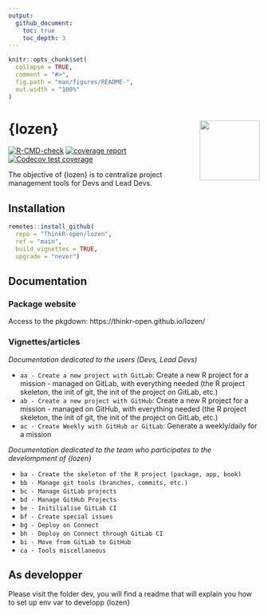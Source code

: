 ```yaml
---
output: 
  github_document:
    toc: true
    toc_depth: 3
---
```


<!-- README.md is generated from README.Rmd. Please edit that file -->

```r
knitr::opts_chunk$set(
  collapse = TRUE,
  comment = "#>",
  fig.path = "man/figures/README-",
  out.width = "100%"
)
```

# {lozen} <img src="man/figures/logo.png" align="right" alt="" width="120" /> {.unlisted}

<!-- badges: start -->
[![R-CMD-check](https://github.com/ThinkR-open/lozen/actions/workflows/R-CMD-check.yaml/badge.svg)](https://github.com/ThinkR-open/lozen/actions/workflows/R-CMD-check.yaml)
[![coverage report](https://github.com/ThinkR-open/lozen/actions/workflows/test-coverage.yaml/badge.svg)](https://github.com/ThinkR-open/lozen/actions/workflows/test-coverage.yaml)
[![Codecov test coverage](https://codecov.io/gh/ThinkR-open/lozen/branch/main/graph/badge.svg)](https://app.codecov.io/gh/ThinkR-open/lozen?branch=main)
<!-- badges: end -->

The objective of {lozen} is to centralize project management tools for Devs and Lead Devs.

## Installation

```r
remotes::install_github(
  repo = "ThinkR-open/lozen",
  ref = "main",
  build_vignettes = TRUE,
  upgrade = "never")
```

## Documentation

### Package website

Access to the pkgdown: https://thinkr-open.github.io/lozen/

### Vignettes/articles

*Documentation dedicated to the users (Devs, Lead Devs)*

- `aa - Create a new project with GitLab`: Create a new R project for a mission - managed on GitLab, with everything needed (the R project skeleton, the init of git, the init of the project on GitLab, etc.)
- `ab - Create a new project with GitHub`: Create a new R project for a mission - managed on GitHub, with everything needed (the R project skeleton, the init of git, the init of the project on GitLab, etc.)
- `ac - Create Weekly with GitHub or GitLab`: Generate a weekly/daily for a mission

*Documentation dedicated to the team who participates to the develompment of {lozen}*

- `ba - Create the skeleton of the R project (package, app, book)`
- `bb - Manage git tools (branches, commits, etc.)`
- `bc - Manage GitLab projects`
- `bd - Manage GitHub Projects`
- `be - Initilialise GitLab CI`
- `bf - Create special issues`
- `bg - Deploy on Connect`
- `bh - Deploy on Connect through GitLab CI`
- `bi - Move from GitLab to GitHub`
- `ca - Tools miscellaneous`

## As developper

Please visit the folder dev, you will find a readme that will explain you how to set up env var to developp {lozen}

